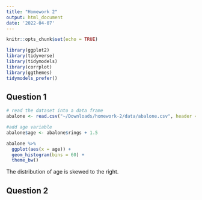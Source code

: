 ```yaml
---
title: "Homework 2"
output: html_document
date: '2022-04-07'
---
```



```r
knitr::opts_chunk$set(echo = TRUE)
```

```r
library(ggplot2)
library(tidyverse)
library(tidymodels)
library(corrplot)
library(ggthemes)
tidymodels_prefer()
```


## Question 1 
```r
# read the dataset into a data frame
abalone <- read.csv("~/Downloads/homework-2/data/abalone.csv", header = TRUE)

#add age variable
abalone$age <- abalone$rings + 1.5

abalone %>% 
  ggplot(aes(x = age)) +
  geom_histogram(bins = 60) +
  theme_bw()
```

The distribution of age is skewed to the right.


## Question 2
